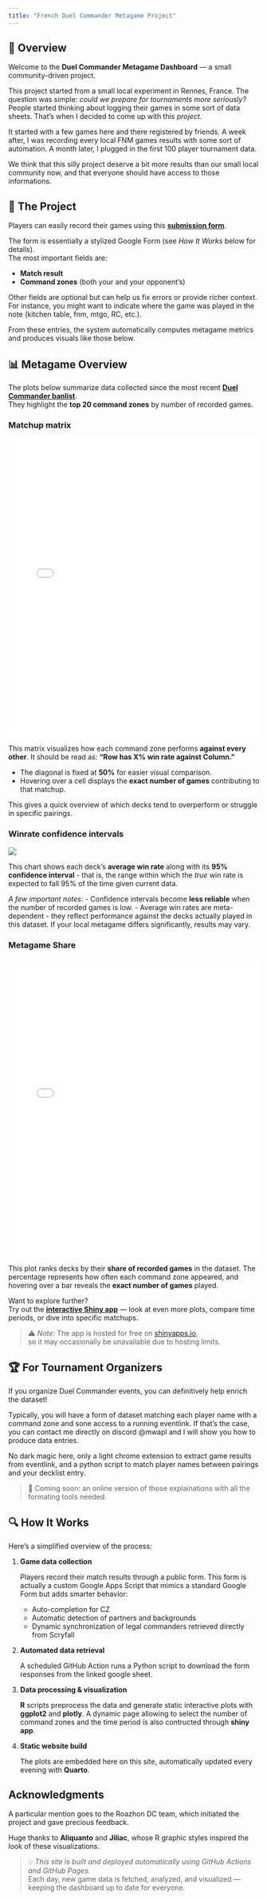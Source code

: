 ```yaml
---
title: "French Duel Commander Metagame Project"
---
```


## 🎯 Overview

Welcome to the **Duel Commander Metagame Dashboard** — a small community-driven project.

This project started from a small local experiment in Rennes,
France. The question was simple: *could we prepare for tournaments more
seriously?* People started thinking about logging their games in
some sort of data sheets. That's when I decided to come up with this
*project*.

It started with a few games here and there registered by friends. A
week after, I was recording every local FNM games results with some
sort of automation. A month later, I plugged in the first 100 player
tournament data.

We think that this silly project deserve a bit more results than our
small local community now, and that everyone should have access to those
informations.


## 💾 The Project

Players can easily record their games using this **[submission form](https://script.google.com/macros/s/AKfycbypLu4K7h7oZ7k6kKpNl0uWtzl0QRcZQJB4Axfd--1vffgGcsnXSPUsHlWCpCusXva9/exec)**.

The form is essentially a stylized Google Form (see *How It Works* below for details).  
The most important fields are:

  - **Match result**  
  - **Command zones** (both your and your opponent’s)

Other fields are optional but can help us fix errors or provide richer context. For instance, you might want to
indicate where the game was played in the note (kitchen table, fnm, mtgo, RC, etc.).

From these entries, the system automatically computes metagame metrics and produces visuals like those below.

## 📊 Metagame Overview

The plots below summarize data collected since the most recent **[Duel Commander banlist](https://www.duelcommander.org/banlist/)**.  
They highlight the **top 20 command zones** by number of recorded games.

### Matchup matrix
::: {#Matchup-Matrix}
<iframe src="plots/matchup_matrix.html" width="100%" height="600" style="border:none;"></iframe>
:::

This matrix visualizes how each command zone performs **against every other**.
It should be read as: **“Row has X% win rate against Column.”**

- The diagonal is fixed at **50%** for easier visual comparison.
- Hovering over a cell displays the **exact number of games** contributing to that matchup.

This gives a quick overview of which decks tend to overperform or struggle in specific pairings.

### Winrate confidence intervals

![](plots/winrate_ci.svg){.lightbox}

This chart shows each deck’s **average win rate** along with its **95% confidence interval** -
that is, the range within which the *true* win rate is expected to fall 95% of the time given current data.

*A few important notes*:
- Confidence intervals become **less reliable** when the number of recorded games is low.
- Average win rates are meta-dependent - they reflect performance against the decks actually played in this dataset. If your local metagame differs significantly, results may vary.


### Metagame Share
::: {#metagame-share}
<iframe src="plots/metagame_share.html" width="100%" height="600" style="border:none;"></iframe>
:::

This plot ranks decks by their **share of recorded games** in the dataset.
The percentage represents how often each command zone appeared,
and hovering over a bar reveals the **exact number of games** played.

Want to explore further?  
Try out the **[interactive Shiny app](https://5uwf89-mathieu-laurent.shinyapps.io/DCMetagame-app/)** — look at even more plots, compare time periods, or dive into specific matchups.

> ⚠️ *Note:* The app is hosted for free on [shinyapps.io](https://www.shinyapps.io/),  
> so it may occasionally be unavailable due to hosting limits.


## 🏆 For Tournament Organizers

If you organize Duel Commander events, you can definitively help enrich the dataset!

Typically, you will have a form of dataset matching each player name
with a command zone and sone access to a running eventlink. If that's
the case, you can contact me directly on discord @mwapl and I will
show you how to produce data entries.

No dark magic here, only a light chrome extension to extract game
results from eventlink, and a python script to match player names
between pairings and your decklist entry.

> 🧰 Coming soon: an online version of those explainations with all the formating tools needed.


## 🔍 How It Works

Here’s a simplified overview of the process:

1. **Game data collection**

   Players record their match results through a public form.
   This form is actually a custom Google Apps Script that mimics a standard Google Form but adds smarter behavior:
   - Auto-completion for CZ
   - Automatic detection of partners and backgrounds
   - Dynamic synchronization of legal commanders retrieved directly from Scryfall

2. **Automated data retrieval**

   A scheduled GitHub Action runs a Python script to download the form responses from the linked google sheet.

3. **Data processing & visualization**

   **R** scripts preprocess the data and generate static interactive plots with **ggplot2** and **plotly**. A dynamic page
   allowing to select the number of command zones and the time period is also contructed through **shiny app**.

4. **Static website build**

   The plots are embedded here on this site, automatically updated every evening with **Quarto**.


## Acknowledgments

A particular mention goes to the Roazhon DC team, which initiated the project and gave precious feedback.

Huge thanks to **Aliquanto** and **Jiliac**, whose R graphic styles inspired the look of these visualizations.


> 💡 *This site is built and deployed automatically using GitHub Actions and GitHub Pages.*  
> Each day, new game data is fetched, analyzed, and visualized — keeping the dashboard up to date for everyone.

